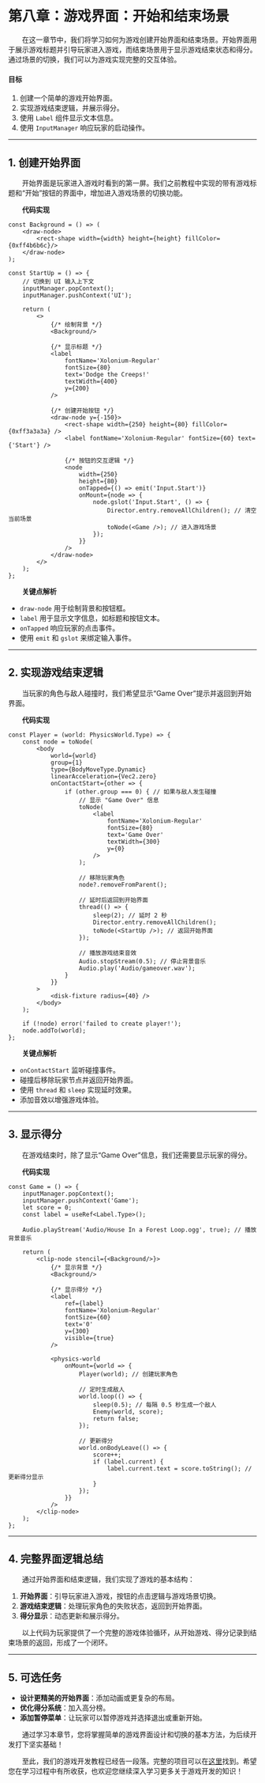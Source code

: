 
# 第八章：游戏界面：开始和结束场景

&emsp;&emsp;在这一章节中，我们将学习如何为游戏创建开始界面和结束场景。开始界面用于展示游戏标题并引导玩家进入游戏，而结束场景用于显示游戏结束状态和得分。通过场景的切换，我们可以为游戏实现完整的交互体验。

#### **目标**

1. 创建一个简单的游戏开始界面。
2. 实现游戏结束逻辑，并展示得分。
3. 使用 `Label` 组件显示文本信息。
4. 使用 `InputManager` 响应玩家的启动操作。

---

## 1. 创建开始界面

&emsp;&emsp;开始界面是玩家进入游戏时看到的第一屏。我们之前教程中实现的带有游戏标题和“开始”按钮的界面中，增加进入游戏场景的切换功能。

&emsp;&emsp;**代码实现**

```tsx title="dodge_the_creeps/init.tsx"
const Background = () => (
	<draw-node>
		<rect-shape width={width} height={height} fillColor={0xff4b6b6c}/>
	</draw-node>
);

const StartUp = () => {
	// 切换到 UI 输入上下文
	inputManager.popContext();
	inputManager.pushContext('UI');

	return (
		<>
			{/* 绘制背景 */}
			<Background/>

			{/* 显示标题 */}
			<label
				fontName='Xolonium-Regular'
				fontSize={80}
				text='Dodge the Creeps!'
				textWidth={400}
				y={200}
			/>

			{/* 创建开始按钮 */}
			<draw-node y={-150}>
				<rect-shape width={250} height={80} fillColor={0xff3a3a3a} />
				<label fontName='Xolonium-Regular' fontSize={60} text={'Start'} />

				{/* 按钮的交互逻辑 */}
				<node
					width={250}
					height={80}
					onTapped={() => emit('Input.Start')}
					onMount={node => {
						node.gslot('Input.Start', () => {
							Director.entry.removeAllChildren(); // 清空当前场景
							toNode(<Game />); // 进入游戏场景
						});
					}}
				/>
			</draw-node>
		</>
	);
};
```

&emsp;&emsp;**关键点解析**

- `draw-node` 用于绘制背景和按钮框。
- `label` 用于显示文字信息，如标题和按钮文本。
- `onTapped` 响应玩家的点击事件。
- 使用 `emit` 和 `gslot` 来绑定输入事件。

---

## 2. 实现游戏结束逻辑

&emsp;&emsp;当玩家的角色与敌人碰撞时，我们希望显示“Game Over”提示并返回到开始界面。

&emsp;&emsp;**代码实现**

```tsx title="dodge_the_creeps/init.tsx"
const Player = (world: PhysicsWorld.Type) => {
	const node = toNode(
		<body
			world={world}
			group={1}
			type={BodyMoveType.Dynamic}
			linearAcceleration={Vec2.zero}
			onContactStart={other => {
				if (other.group === 0) { // 如果与敌人发生碰撞
					// 显示 "Game Over" 信息
					toNode(
						<label
							fontName='Xolonium-Regular'
							fontSize={80}
							text='Game Over'
							textWidth={300}
							y={0}
						/>
					);

					// 移除玩家角色
					node?.removeFromParent();

					// 延时后返回到开始界面
					thread(() => {
						sleep(2); // 延时 2 秒
						Director.entry.removeAllChildren();
						toNode(<StartUp />); // 返回开始界面
					});

					// 播放游戏结束音效
					Audio.stopStream(0.5); // 停止背景音乐
					Audio.play('Audio/gameover.wav');
				}
			}}
		>
			<disk-fixture radius={40} />
		</body>
	);

	if (!node) error('failed to create player!');
	node.addTo(world);
};
```

&emsp;&emsp;**关键点解析**

- `onContactStart` 监听碰撞事件。
- 碰撞后移除玩家节点并返回开始界面。
- 使用 `thread` 和 `sleep` 实现延时效果。
- 添加音效以增强游戏体验。

---

## 3. 显示得分

&emsp;&emsp;在游戏结束时，除了显示“Game Over”信息，我们还需要显示玩家的得分。

&emsp;&emsp;**代码实现**

```tsx title="dodge_the_creeps/init.tsx"
const Game = () => {
	inputManager.popContext();
	inputManager.pushContext('Game');
	let score = 0;
	const label = useRef<Label.Type>();

	Audio.playStream('Audio/House In a Forest Loop.ogg', true); // 播放背景音乐

	return (
		<clip-node stencil={<Background/>}>
			{/* 显示背景 */}
			<Background/>

			{/* 显示得分 */}
			<label
				ref={label}
				fontName='Xolonium-Regular'
				fontSize={60}
				text='0'
				y={300}
				visible={true}
			/>

			<physics-world
				onMount={world => {
					Player(world); // 创建玩家角色

					// 定时生成敌人
					world.loop(() => {
						sleep(0.5); // 每隔 0.5 秒生成一个敌人
						Enemy(world, score);
						return false;
					});

					// 更新得分
					world.onBodyLeave(() => {
						score++;
						if (label.current) {
							label.current.text = score.toString(); // 更新得分显示
						}
					});
				}}
			/>
		</clip-node>
	);
};
```

---

## 4. 完整界面逻辑总结

&emsp;&emsp;通过开始界面和结束逻辑，我们实现了游戏的基本结构：

1. **开始界面**：引导玩家进入游戏，按钮的点击逻辑与游戏场景切换。
2. **游戏结束逻辑**：处理玩家角色的失败状态，返回到开始界面。
3. **得分显示**：动态更新和展示得分。

&emsp;&emsp;以上代码为玩家提供了一个完整的游戏体验循环，从开始游戏、得分记录到结束场景的返回，形成了一个闭环。

---

## 5. 可选任务

- **设计更精美的开始界面**：添加动画或更复杂的布局。
- **优化得分系统**：加入高分榜。
- **添加暂停菜单**：让玩家可以暂停游戏并选择退出或重新开始。

&emsp;&emsp;通过学习本章节，您将掌握简单的游戏界面设计和切换的基本方法，为后续开发打下坚实基础！

&emsp;&emsp;至此，我们的游戏开发教程已经告一段落。完整的项目可以在[这里](https://github.com/IppClub/Dora-Demo/tree/main/dodge_the_creeps)找到。希望您在学习过程中有所收获，也欢迎您继续深入学习更多关于游戏开发的知识！
